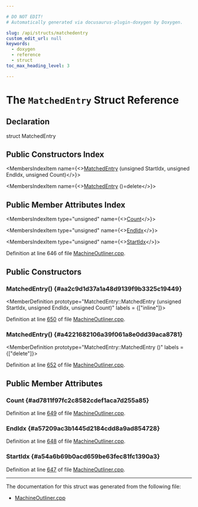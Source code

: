```yaml
---

# DO NOT EDIT!
# Automatically generated via docusaurus-plugin-doxygen by Doxygen.

slug: /api/structs/matchedentry
custom_edit_url: null
keywords:
  - doxygen
  - reference
  - struct
toc_max_heading_level: 3

---
```





# The `MatchedEntry` Struct Reference

<DoxygenPage pluginConfig={pluginConfig}>



## Declaration

<CodeBlock>struct MatchedEntry</CodeBlock>

## Public Constructors Index

<MembersIndex>

<MembersIndexItem
  name={<><a href="#aa2c9d1d37a1a48d9139f9b3325c19449">MatchedEntry</a> (unsigned StartIdx, unsigned EndIdx, unsigned Count)</>}>
</MembersIndexItem>

<MembersIndexItem
  name={<><a href="#a4221682106a39f061a8e0dd39aca8781">MatchedEntry</a> ()=delete</>}>
</MembersIndexItem>

</MembersIndex>

## Public Member Attributes Index

<MembersIndex>

<MembersIndexItem
  type="unsigned"
  name={<><a href="#ad7811f97fc2c8582cdef1aca7d255a85">Count</a></>}>
</MembersIndexItem>

<MembersIndexItem
  type="unsigned"
  name={<><a href="#a57209ac3b1445d2184cdd8a9ad854728">EndIdx</a></>}>
</MembersIndexItem>

<MembersIndexItem
  type="unsigned"
  name={<><a href="#a54a6b69b0acd659be63fec81fc1390a3">StartIdx</a></>}>
</MembersIndexItem>

</MembersIndex>


Definition at line 646 of file <a href="/docs/api/files/lib/lib/codegen/machineoutliner-cpp">MachineOutliner.cpp</a>.

<SectionDefinition>

## Public Constructors

### MatchedEntry() {#aa2c9d1d37a1a48d9139f9b3325c19449}

<MemberDefinition
  prototype="MatchedEntry::MatchedEntry (unsigned StartIdx, unsigned EndIdx, unsigned Count)"
  labels = {["inline"]}>

Definition at line <a href="/docs/api/files/lib/lib/codegen/machineoutliner-cpp/#l00650">650</a> of file <a href="/docs/api/files/lib/lib/codegen/machineoutliner-cpp">MachineOutliner.cpp</a>.
</MemberDefinition>

### MatchedEntry() {#a4221682106a39f061a8e0dd39aca8781}

<MemberDefinition
  prototype="MatchedEntry::MatchedEntry ()"
  labels = {["delete"]}>

Definition at line <a href="/docs/api/files/lib/lib/codegen/machineoutliner-cpp/#l00652">652</a> of file <a href="/docs/api/files/lib/lib/codegen/machineoutliner-cpp">MachineOutliner.cpp</a>.
</MemberDefinition>

</SectionDefinition>

<SectionDefinition>

## Public Member Attributes

### Count {#ad7811f97fc2c8582cdef1aca7d255a85}

<MemberDefinition
  prototype="unsigned MatchedEntry::Count">

Definition at line <a href="/docs/api/files/lib/lib/codegen/machineoutliner-cpp/#l00649">649</a> of file <a href="/docs/api/files/lib/lib/codegen/machineoutliner-cpp">MachineOutliner.cpp</a>.
</MemberDefinition>

### EndIdx {#a57209ac3b1445d2184cdd8a9ad854728}

<MemberDefinition
  prototype="unsigned MatchedEntry::EndIdx">

Definition at line <a href="/docs/api/files/lib/lib/codegen/machineoutliner-cpp/#l00648">648</a> of file <a href="/docs/api/files/lib/lib/codegen/machineoutliner-cpp">MachineOutliner.cpp</a>.
</MemberDefinition>

### StartIdx {#a54a6b69b0acd659be63fec81fc1390a3}

<MemberDefinition
  prototype="unsigned MatchedEntry::StartIdx">

Definition at line <a href="/docs/api/files/lib/lib/codegen/machineoutliner-cpp/#l00647">647</a> of file <a href="/docs/api/files/lib/lib/codegen/machineoutliner-cpp">MachineOutliner.cpp</a>.
</MemberDefinition>

</SectionDefinition>

<hr/>

The documentation for this struct was generated from the following file:

<ul>
<li><a href="/docs/api/files/lib/lib/codegen/machineoutliner-cpp">MachineOutliner.cpp</a></li>
</ul>

</DoxygenPage>
